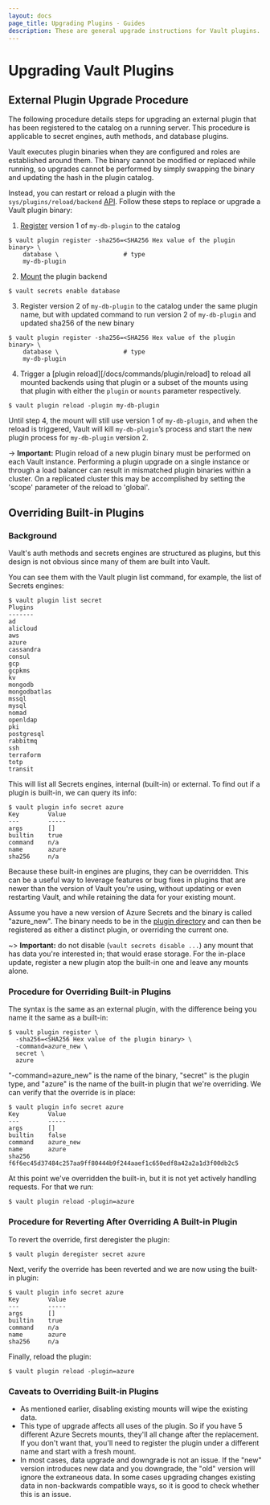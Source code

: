 ```yaml
---
layout: docs
page_title: Upgrading Plugins - Guides
description: These are general upgrade instructions for Vault plugins.
---
```


# Upgrading Vault Plugins

## External Plugin Upgrade Procedure

The following procedure details steps for upgrading an external plugin that has
been registered to the catalog on a running server. This procedure is
applicable to secret engines, auth methods, and database plugins.

Vault executes plugin binaries when they are configured and roles are established
around them. The binary cannot be modified or replaced while running, so
upgrades cannot be performed by simply swapping the binary and updating the hash
in the plugin catalog.

Instead, you can restart or reload a plugin with the
`sys/plugins/reload/backend` [API][plugin_reload_api]. Follow these steps to
replace or upgrade a Vault plugin binary:

1. [Register][plugin_registration] version 1 of `my-db-plugin` to the catalog

```shell-session
$ vault plugin register -sha256=<SHA256 Hex value of the plugin binary> \
    database \                  # type
    my-db-plugin
```

2. [Mount][plugin_management] the plugin backend

```shell-session
$ vault secrets enable database
```

3. Register version 2 of `my-db-plugin` to the catalog under the same plugin
   name, but with updated command to run version 2 of `my-db-plugin` and updated
   sha256 of the new binary

```shell-session
$ vault plugin register -sha256=<SHA256 Hex value of the plugin binary> \
    database \                  # type
    my-db-plugin
```

4. Trigger a [plugin reload][/docs/commands/plugin/reload] to reload all
   mounted backends using that plugin or a subset of the mounts using that plugin
   with either the `plugin` or `mounts` parameter respectively.

```shell-session
$ vault plugin reload -plugin my-db-plugin
```

Until step 4, the mount will still use version 1 of `my-db-plugin`, and when
the reload is triggered, Vault will kill `my-db-plugin`’s process and start the
new plugin process for `my-db-plugin` version 2.

-> **Important:** Plugin reload of a new plugin binary must be
performed on each Vault instance. Performing a plugin upgrade on a single
instance or through a load balancer can result in mismatched
plugin binaries within a cluster. On a replicated cluster this may be accomplished
by setting the 'scope' parameter of the reload to 'global'.

## Overriding Built-in Plugins

### Background

Vault's auth methods and secrets engines are structured as plugins, but this
design is not obvious since many of them are built into Vault.

You can see them with the Vault plugin list command, for example, the list of
Secrets engines:

```shell-session
$ vault plugin list secret
Plugins
-------
ad
alicloud
aws
azure
cassandra
consul
gcp
gcpkms
kv
mongodb
mongodbatlas
mssql
mysql
nomad
openldap
pki
postgresql
rabbitmq
ssh
terraform
totp
transit
```

This will list all Secrets engines, internal (built-in) or external. To find
out if a plugin is built-in, we can query its info:

```shell-session
$ vault plugin info secret azure
Key        Value
---        -----
args       []
builtin    true
command    n/a
name       azure
sha256     n/a
```

Because these built-in engines are plugins, they can be overridden. This can be
a useful way to leverage features or bug fixes in plugins that are newer than
the version of Vault you're using, without updating or even restarting Vault,
and while retaining the data for your existing mount.

Assume you have a new version of Azure Secrets and the binary is called
"azure_new". The binary needs to be in the [plugin directory](/docs/plugins/plugin-architecture#plugin-directory)
and can then be registered as either a distinct plugin, or overriding the
current one.

~> **Important:** do not disable (`vault secrets disable ...`) any mount that has
data you're interested in; that would erase storage. For the in-place update,
register a new plugin atop the built-in one and leave any mounts alone.

### Procedure for Overriding Built-in Plugins

The syntax is the same as an external plugin, with the difference being you
name it the same as a built-in:

```shell-session
$ vault plugin register \
  -sha256=<SHA256 Hex value of the plugin binary> \
  -command=azure_new \
  secret \
  azure
```

"-command=azure_new" is the name of the binary, "secret" is the plugin type,
and "azure" is the name of the built-in plugin that we're overriding. We can
verify that the override is in place:

```shell-session
$ vault plugin info secret azure
Key        Value
---        -----
args       []
builtin    false
command    azure_new
name       azure
sha256     f6f6ec45d37484c257aa9ff80444b9f244aaef1c650edf8a42a2a1d3f00db2c5
```

At this point we've overridden the built-in, but it is not yet actively
handling requests. For that we run:

```shell-session
$ vault plugin reload -plugin=azure
```

### Procedure for Reverting After Overriding A Built-in Plugin

To revert the override, first deregister the plugin:

```shell-session
$ vault plugin deregister secret azure
```

Next, verify the override has been reverted and we are now using the built-in
plugin:

```shell-session
$ vault plugin info secret azure
Key        Value
---        -----
args       []
builtin    true
command    n/a
name       azure
sha256     n/a
```

Finally, reload the plugin:

```shell-session
$ vault plugin reload -plugin=azure
```

### Caveats to Overriding Built-in Plugins

* As mentioned earlier, disabling existing mounts will wipe the existing data.
* This type of upgrade affects all uses of the plugin. So if you have 5
  different Azure Secrets mounts, they'll all change after the replacement. If
  you don't want that, you'll need to register the plugin under a different name
  and start with a fresh mount.
* In most cases, data upgrade and downgrade is not an issue. If the "new" version
  introduces new data and you downgrade, the "old" version will ignore the
  extraneous data. In some cases upgrading changes existing data in non-backwards
  compatible ways, so it is good to check whether this is an issue.

[plugin_reload_api]: /api-docs/system/plugins-reload-backend
[plugin_registration]: /docs/plugins/plugin-architecture#plugin-registration
[plugin_management]: /docs/plugins/plugin-management#enabling-disabling-external-plugins
